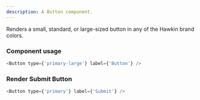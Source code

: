 ```yaml
---
description: A Button component.
---
```



Renders a small, standard, or large-sized button in any of the Hawkin brand colors.

### Component usage

```js
<Button type={'primary-large'} label={'Button'} />
```

### Render Submit Button

```js live
<Button type={'primary'} label={'Submit'} />
```
